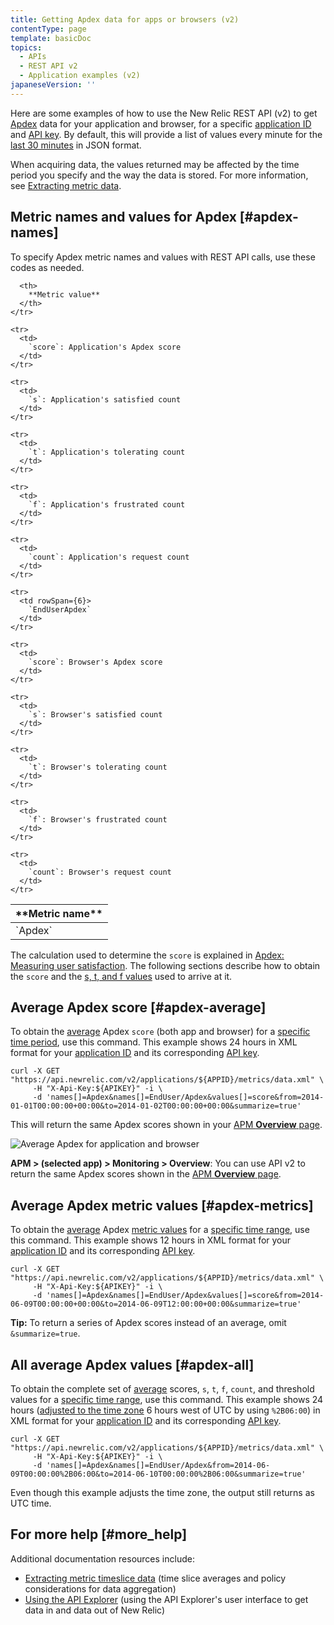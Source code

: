 ```yaml
---
title: Getting Apdex data for apps or browsers (v2)
contentType: page
template: basicDoc
topics:
  - APIs
  - REST API v2
  - Application examples (v2)
japaneseVersion: ''
---
```


Here are some examples of how to use the New Relic REST API (v2) to get [Apdex](/docs/apm/new-relic-apm/apdex/apdex-measuring-user-satisfaction) data for your application and browser, for a specific [application ID](/docs/apm/apis/requirements/identification-code) and [API key](/docs/apis/rest-api-v2/requirements/rest-api-key#viewing). By default, this will provide a list of values every minute for the [last 30 minutes](/docs/apm/apis/api-v2-examples/specifying-time-range-v2) in JSON format.

When acquiring data, the values returned may be affected by the time period you specify and the way the data is stored. For more information, see [Extracting metric data](/docs/apis/extracting-metric-data).

## Metric names and values for Apdex [#apdex-names]

To specify Apdex metric names and values with REST API calls, use these codes as needed.

<Table>
  <thead>
    <tr>
      <th width={150}>
        **Metric name**
      </th>

      <th>
        **Metric value**
      </th>
    </tr>
  </thead>

  <tbody>
    <tr>
      <td rowSpan={6}>
        `Apdex`
      </td>
    </tr>

    <tr>
      <td>
        `score`: Application's Apdex score
      </td>
    </tr>

    <tr>
      <td>
        `s`: Application's satisfied count
      </td>
    </tr>

    <tr>
      <td>
        `t`: Application's tolerating count
      </td>
    </tr>

    <tr>
      <td>
        `f`: Application's frustrated count
      </td>
    </tr>

    <tr>
      <td>
        `count`: Application's request count
      </td>
    </tr>

    <tr>
      <td rowSpan={6}>
        `EndUserApdex`
      </td>
    </tr>

    <tr>
      <td>
        `score`: Browser's Apdex score
      </td>
    </tr>

    <tr>
      <td>
        `s`: Browser's satisfied count
      </td>
    </tr>

    <tr>
      <td>
        `t`: Browser's tolerating count
      </td>
    </tr>

    <tr>
      <td>
        `f`: Browser's frustrated count
      </td>
    </tr>

    <tr>
      <td>
        `count`: Browser's request count
      </td>
    </tr>
  </tbody>
</Table>

The calculation used to determine the `score` is explained in [Apdex: Measuring user satisfaction](/docs/apm/new-relic-apm/apdex/apdex-measuring-user-satisfaction). The following sections describe how to obtain the `score` and the [s, t, and f values](#apdex-all) used to arrive at it.

## Average Apdex score [#apdex-average]

To obtain the [average](/docs/apm/apis/requirements/calculating-average-metric-values-summarize) Apdex `score` (both app and browser) for a [specific time period](/docs/apm/apis/api-v2-examples/specifying-time-range-v2), use this command. This example shows 24 hours in XML format for your [application ID](/docs/apm/apis/requirements/identification-code) and its corresponding [API key](/docs/apis/rest-api-v2/requirements/rest-api-key#viewing).

```
curl -X GET "https://api.newrelic.com/v2/applications/${APPID}/metrics/data.xml" \
     -H "X-Api-Key:${APIKEY}" -i \
     -d 'names[]=Apdex&names[]=EndUser/Apdex&values[]=score&from=2014-01-01T00:00:00+00:00&to=2014-01-02T00:00:00+00:00&summarize=true'
```

This will return the same Apdex scores shown in your [APM **Overview** page](/docs/apm/applications-menu/monitoring/applications-overview-dashboard).

![Average Apdex for application and browser](./images/Apdex_average.png "Average Apdex for application and browser")

**APM > (selected app) > Monitoring > Overview**: You can use API v2 to return the same Apdex scores shown in the [APM **Overview** page](/docs/apm/applications-menu/monitoring/applications-overview-dashboard).

## Average Apdex metric values [#apdex-metrics]

To obtain the [average](/docs/apm/apis/requirements/calculating-average-metric-values-summarize) Apdex [metric values](/docs/apm/apis/requirements/extracting-metric-data) for a [specific time range](/docs/apm/apis/api-v2-examples/specifying-time-range-api-v2), use this command. This example shows 12 hours in XML format for your [application ID](/docs/apm/apis/requirements/identification-code) and its corresponding [API key](/docs/apis/rest-api-v2/requirements/rest-api-key#viewing).

```
curl -X GET "https://api.newrelic.com/v2/applications/${APPID}/metrics/data.xml" \
     -H "X-Api-Key:${APIKEY}" -i \
     -d 'names[]=Apdex&names[]=EndUser/Apdex&values[]=score&from=2014-06-09T00:00:00+00:00&to=2014-06-09T12:00:00+00:00&summarize=true'
```

**Tip:** To return a series of Apdex scores instead of an average, omit `&summarize=true`.

## All average Apdex values [#apdex-all]

To obtain the complete set of [average](/docs/apm/apis/requirements/calculating-average-metric-values-summarize) scores, `s`, `t`, `f`, `count`, and threshold values for a [specific time range](/docs/apm/apis/api-v2-examples/specifying-time-range-api-v2), use this command. This example shows 24 hours ([adjusted to the time zone](/docs/apm/apis/requirements/specifying-time-range-api-v2#utc) 6 hours west of UTC by using `%2B06:00`) in XML format for your [application ID](/docs/apm/apis/requirements/identification-code) and its corresponding [API key](/docs/apis/rest-api-v2/requirements/rest-api-key#viewing).

```
curl -X GET "https://api.newrelic.com/v2/applications/${APPID}/metrics/data.xml" \
     -H "X-Api-Key:${APIKEY}" -i \
     -d 'names[]=Apdex&names[]=EndUser/Apdex&from=2014-06-09T00:00:00%2B06:00&to=2014-06-10T00:00:00%2B06:00&summarize=true'
```

<Callout variant="tip">
  Even though this example adjusts the time zone, the output still returns as UTC time.
</Callout>

## For more help [#more_help]

Additional documentation resources include:

* [Extracting metric timeslice data](/docs/apis/extracting-metric-data) (time slice averages and policy considerations for data aggregation)
* [Using the API Explorer](/docs/apis/using-the-api-explorer) (using the API Explorer's user interface to get data in and data out of New Relic)
